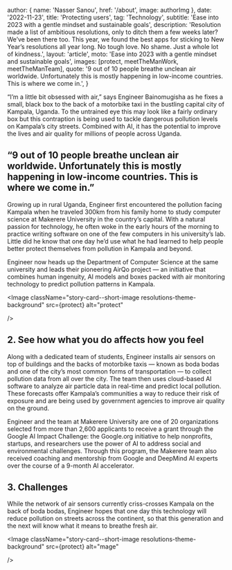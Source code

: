 
  author: { name: 'Nasser Sanou', href: '/about', image: authorImg },
  date: '2022-11-23',
  title: 'Protecting users',
  tag: 'Technology',
  subtitle: 'Ease into 2023 with a gentle mindset and sustainable goals',
  description:
    'Resolution made a list of ambitious resolutions, only to ditch them a few weeks later? We’ve been there too. This year, we found the best apps for sticking to New Year’s resolutions all year long. No tough love. No shame. Just a whole lot of kindness.',
  layout: 'article',
  moto: 'Ease into 2023 with a gentle mindset and sustainable goals',
  images: [protect, meetTheManWork, meetTheManTeam],
  quote:
    '9 out of 10 people breathe unclean air worldwide. Unfortunately this is mostly happening in low-income countries. This is where we come in.',
}


“I’m a little bit obsessed with air,” says Engineer Bainomugisha as he fixes a small, black box to the back of a motorbike taxi in the bustling capital city of Kampala, Uganda. To the untrained eye this may look like a fairly ordinary box but this contraption is being used to tackle dangerous pollution levels on Kampala’s city streets. Combined with AI, it has the potential to improve the lives and air quality for millions of people across Uganda.

## “9 out of 10 people breathe unclean air worldwide. Unfortunately this is mostly happening in low-income countries. This is where we come in.”

Growing up in rural Uganda, Engineer first encountered the pollution facing Kampala when he traveled 300km from his family home to study computer science at Makerere University in the country’s capital. With a natural passion for technology, he often woke in the early hours of the morning to practice writing software on one of the few computers in his university’s lab. Little did he know that one day he’d use what he had learned to help people better protect themselves from pollution in Kampala and beyond.

Engineer now heads up the Department of Computer Science at the same university and leads their pioneering AirQo project ― an initiative that combines human ingenuity, AI models and boxes packed with air monitoring technology to predict pollution patterns in Kampala.

<Image
  className="story-card--short-image  resolutions-theme-background"
  src={protect}
  alt="protect"

/>

## 2. See how what you do affects how you feel

Along with a dedicated team of students, Engineer installs air sensors on top of buildings and the backs of motorbike taxis ― known as boda bodas and one of the city’s most common forms of transportation ― to collect pollution data from all over the city. The team then uses cloud-based AI software to analyze air particle data in real-time and predict local pollution. These forecasts offer Kampala’s communities a way to reduce their risk of exposure and are being used by government agencies to improve air quality on the ground.

Engineer and the team at Makerere University are one of 20 organizations selected from more than 2,600 applicants to receive a grant through the Google AI Impact Challenge: the Google.org initiative to help nonprofits, startups, and researchers use the power of AI to address social and environmental challenges. Through this program, the Makerere team also received coaching and mentorship from Google and DeepMind AI experts over the course of a 9-month AI accelerator.

## 3. Challenges

While the network of air sensors currently criss-crosses Kampala on the back of boda bodas, Engineer hopes that one day this technology will reduce pollution on streets across the continent, so that this generation and the next will know what it means to breathe fresh air.

<Image
  className="story-card--short-image  resolutions-theme-background"
  src={protect}
  alt="mage"

/>
